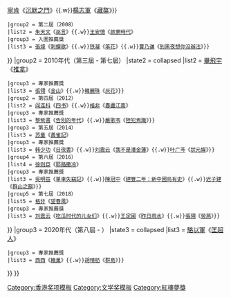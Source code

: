 {{Navbox with collapsible groups
|name = 紅樓夢獎
|title = {{{1|}}}[[紅樓夢獎|<span style="color:#fff">紅樓夢獎</span>]]
|bodyclass = hlist
|basestyle=background-color:#FF4D00; color: #fff
|selected = {{{1|}}}
|group1 = 2000年代（第一屆、第二屆）
|state1 = collapsed
|list1 = {{Navbox subgroup
 |groupstyle=background-color:#FF4D00; color: #fff
 |group1 = 第一屆（2006）
 |list1 = {{Navbox|child
 |group1 = 首獎
 |group1style=background-color:#FFD700
 |list1 = [[贾平凹]]《[[秦腔 (小说)|秦腔]]》
 |group2 = 決審團獎
 |group2style=background-color:#C0C0C0
 |list2 = [[董啟章]]《[[天工開物•栩栩如真]]》{{.w}}[[陳玉慧]]《[[海神家族]]》{{.w}}[[刘醒龙]]《[[圣天门口 (小说)|聖天門口]]》
 |group3 = 入圍推薦獎
 |list3 = [[范穩]]《[[水乳大地]]》{{.w}}[[寧肯]]《[[沉默之門]]》{{.w}}[[楊志軍]]《[[藏獒 (小說)|藏獒]]》}}
 |group2 = 第二屆（2008）
 |list2 = {{Navbox|child
 |group1 = 首獎
 |group1style=background-color:#FFD700
 |list1 = [[莫言]]《[[生死疲勞]]》
 |group2 = 決審團獎
 |group2style=background-color:#C0C0C0
 |list2 = [[董啟章]]《[[時間繁史•啞瓷之光]]》{{.w}}[[朱天文]]《[[巫言]]》{{.w}}[[王安憶]]《[[启蒙时代 (长篇小说)|啟蒙時代]]》
 |group3 = 入圍推薦獎
 |list3 = [[张炜 (作家)|張煒]]《[[刺蝟歌]]》{{.w}}[[铁凝]]《[[笨花]]》{{.w}}[[曹乃谦]]《[[到黑夜想你沒辦法]]》}}
}}
|group2 = 2010年代（第三屆 - 第七屆）
|state2 = collapsed
|list2 = {{Navbox subgroup
 |groupstyle=background-color:#FF4D00; color: #fff
 |group1 = 第三屆（2010）
 |list1 = {{Navbox|child
 |group1 = 首獎
 |group1style=background-color:#FFD700
 |list1 = [[駱以軍]]《[[西夏旅館]]》
 |group2 = 決審團獎
 |group2style=background-color:#C0C0C0
 |list2 = [[李永平 (作家)|李永平]]《[[大河盡頭|大河盡頭（上卷：溯流）]]》{{.w}}[[刁斗]]《[[我哥刁北年表]]》{{.w}}[[畢飛宇]]《[[推拿 (小說)|推拿]]》
 |group3 = 專家推薦獎
 |list3 = [[張翎]]《[[金山 (小說)|金山]]》{{.w}}[[韓麗珠]]《[[灰花]]》}}
 |group2 = 第四屆（2012）
 |list2 = {{Navbox|child
 |group1 = 首獎
 |group1style=background-color:#FFD700
 |list1 = [[王安憶]]《[[天香 (长篇小说)|天香]]》
 |group2 = 決審團獎
 |group2style=background-color:#C0C0C0
 |list2 = [[贾平凹]]《[[古爐]]》{{.w}}[[阎连科]]《[[四书 (小说)|四书]]》{{.w}}[[格非]]《[[春盡江南]]》
 |group3 = 專家推薦獎
 |list3 = [[黎紫書]]《[[告別的年代]]》{{.w}}[[嚴歌苓]]《[[陸犯焉識]]》}}
 |group3 = 第五屆（2014）
 |list3 = {{Navbox|child
 |group1 = 首獎
 |group1style=background-color:#FFD700
 |list1 = [[黃碧雲 (作家)|黃碧雲]]《[[烈佬傳]]》
 |group2 = 決審團獎
 |group2style=background-color:#C0C0C0
 |list2 = [[阎连科]]《[[炸裂志]]》{{.w}}[[苏童]]《[[黃雀記]]》
 |group3 = 專家推薦獎
 |list3 = [[韩少功]]《[[日夜書]]》{{.w}}[[刘震云]]《[[我不是潘金蓮]]》{{.w}}[[叶广芩]]《[[狀元媒]]》}}
 |group4 = 第六屆（2016）
 |list4 = {{Navbox|child
 |group1 = 首獎
 |group1style=background-color:#FFD700
 |list1 = [[阎连科]]《[[日熄]]》
 |group2 = 決審團獎
 |group2style=background-color:#C0C0C0
 |list2 = [[甘耀明]]《[[邦查女孩]]》{{.w}}[[徐则臣]]《[[耶路撒冷 (徐则臣)|耶路撒冷]]》
 |group3 = 專家推薦獎
 |list3 = [[吳明益]]《[[單車失竊記 (小說)|單車失竊記]]》{{.w}}[[陳冠中]]《[[建豐二年|建豐二年：新中國烏有史]]》{{.w}}[[迟子建]]《[[群山之巔]]》}}
 |group5 = 第七屆（2018）
 |list5 = {{Navbox|child
 |group1 = 首獎
 |group1style=background-color:#FFD700
 |list1 = [[劉慶 (作家)|劉慶]]《[[唇典]]》
 |group2 = 決審團獎
 |group2style=background-color:#C0C0C0
 |list2 = [[連明偉]]《[[青蚨子]]》{{.w}}[[格非]]《[[望春風 (格非)|望春風]]》
 |group3 = 專家推薦獎
 |list3 = [[刘震云]]《[[吃瓜时代的儿女们]]》{{.w}}[[王定國 (作家)|王定國]]《[[昨日雨水]]》{{.w}}[[張翎]]《[[勞燕]]》}}
}}
|group3 = 2020年代（第八屆 - ）
|state3 = collapsed
|list3 = {{Navbox subgroup
 |groupstyle=background-color:#FF4D00; color: #fff
 |group1 = 第八屆（2020）
 |list1 = {{Navbox|child
 |group1 = 首獎
 |group1style=background-color:#FFD700
 |list1 = [[張貴興]]《[[野豬渡河]]》
 |group2 = 決審團獎
 |group2style=background-color:#C0C0C0
 |list2 = [[阿来 (作家)|阿來]]《[[雲中記]]》{{.w}}[[董啟章]]《[[愛妻]]》{{.w}}[[駱以軍]]《[[匡超人]]》
 |group3 = 專家推薦獎
 |list3 = [[西西]]《[[織巢]]》{{.w}}[[胡晴舫]]《[[群島 (小說)|群島]]》}}
}}
}}<noinclude>
[[Category:香港奖项模板]]
[[Category:文学奖模板]]
[[Category:紅樓夢獎]]
</noinclude>